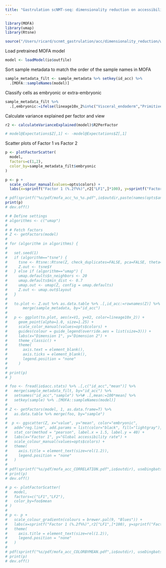 ```yaml
---
title: "Gastrulation scNMT-seq: dimensionality reduction on accessibility data using MOFA"
---
```


```r
library(MOFA)
library(umap)
library(Rtsne)
```

```r
source("/Users/ricard/scnmt_gastrulation/acc/dimensionality_reduction/within_stages/load_settings.R")
```

Load pretrained MOFA model
```r
model <- loadModel(io$outfile)
```

Sort sample metadata to match the order of the sample names in MOFA
```r
sample_metadata_filt <- sample_metadata %>% setkey(id_acc) %>% 
  .[MOFA::sampleNames(model)]
```

Classify cells as embryonic or extra-embryonic
```r
sample_metadata_filt %>% 
  .[,embryonic:=ifelse(lineage10x_2%in%c("Visceral_endoderm","Primitive_endoderm"),"ExE","Embryonic")]
```

Calculate variance explained per factor and view
```r
r2 <- calculateVarianceExplained(model)$R2PerFactor
```

<!-- (Optional) Rotate a factor -->
```r
# model@Expectations$Z[,1] <- -model@Expectations$Z[,1]
```

Scatter plots of Factor 1 vs Factor 2
```r
p <- plotFactorScatter(
  model, 
  factors=c(1,2),
  color_by=sample_metadata_filt$embryonic
)

p <- p + 
  scale_colour_manual(values=opts$colors) +
  labs(x=sprintf("Factor 1 (%.2f%%)",r2["LF1",]*100), y=sprintf("Factor 2 (%.2f%%)",r2["LF2",]*100))

# pdf(sprintf("%s/pdf/mofa_acc_%s_%s.pdf",io$outdir,paste(names(opts$annos), collapse="_"), paste(opts$stage_lineage, collapse="_")), useDingbats = F, width=6, height=6)
print(p)
# dev.off()
```

<!-- (Optional) Non-linear dimensionality reduction from MOFA factors -->
```r
# # Define settings
# algorithms <- c("umap")
# 
# # Fetch factors
# Z <- getFactors(model)
# 
# for (algorithm in algorithms) {
# 
#   set.seed(1)
#   if (algorithm=="tsne") {
#     tsne <- Rtsne::Rtsne(Z, check_duplicates=FALSE, pca=FALSE, theta=0.5, dims=2)
#     Z.out <- tsne$Y
#   } else if (algorithm=="umap") {
#     umap.defaults$n_neighbors <- 20
#     umap.defaults$min_dist <- 0.7
#     umap.out <- umap(Z, config = umap.defaults)
#     Z.out <- umap.out$layout
#   }
# 
#   to.plot <- Z.out %>% as.data.table %>% .[,id_acc:=rownames(Z)] %>%
#       merge(sample_metadata, by="id_acc")
# 
#   p <- ggplot(to.plot, aes(x=V1, y=V2, color=lineage10x_2)) +
#     geom_point(alpha=1.0, size=1.25) +
#     scale_color_manual(values=opts$colors) +
#     guides(colour = guide_legend(override.aes = list(size=3))) +
#     labs(x="Dimension 1", y="Dimension 2") +
#     theme_classic() +
#     theme(
#       axis.text = element_blank(),
#       axis.ticks = element_blank(),
#       legend.position = "none"
#     )
# 
# print(p)
# }
```


<!-- (Optional) Correlate Factor 1 with global accessiblity differences -->

```r
# foo <- fread(io$acc.stats) %>% .[,c("id_acc","mean")] %>% 
#   merge(sample_metadata_filt, by="id_acc") %>%
#   setnames("id_acc","sample") %>%# .[,mean:=100*mean] %>%
#   setkey(sample) %>% .[MOFA::sampleNames(model)] 
# 
# Z <- getFactors(model, 1, as.data.frame=T) %>% 
#   as.data.table %>% merge(foo, by="sample") 
# 
#  p <- ggscatter(Z, x="value", y="mean", color="embryonic",
#   add="reg.line", add.params = list(color="black", fill="lightgray"), conf.int=TRUE) +
#   stat_cor(method = "pearson", label.x = 1.5, label.y = 40) +
#   labs(x="Factor 1", y="Global accessibility rate") +
#   scale_colour_manual(values=opts$colors) +
#   theme(
#     axis.title = element_text(size=rel(1.2)),
#     legend.position = "none"
#   )
#  
# pdf(sprintf("%s/pdf/mofa_acc_CORRELATION.pdf",io$outdir), useDingbats = F, width=6, height=6)
# print(p)
# dev.off()
```

```r
# p <- plotFactorScatter(
#   model, 
#   factors=c("LF1","LF2"), 
#   color_by=foo$mean
# )
# 
# p <- p + 
#   scale_colour_gradientn(colours = brewer.pal(9, "Blues")) +
#   labs(x=sprintf("Factor 1 (%.2f%%)",r2["LF1",]*100), y=sprintf("Factor 2 (%.2f%%)",r2["LF2",]*100)) +
#   theme(
#     axis.title = element_text(size=rel(1.2)),
#     legend.position = "none"
#   )
# 
# pdf(sprintf("%s/pdf/mofa_acc_COLORBYMEAN.pdf",io$outdir), useDingbats = F, width=6, height=6)
# print(p)
# dev.off()
```

